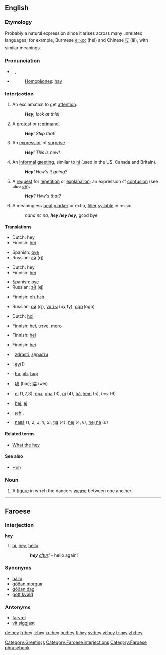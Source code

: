 ==English==

{{wikipedia}}

===Etymology===
Probably a natural expression since it arises across many unrelated languages; for example, Burmese [[ေဟး]] (hei) and Chinese [[哎]] (āi), with similar meanings.

===Pronunciation===
*{{enPR|hā}}, {{IPA|/heɪ/}}, {{SAMPA|/heI/}}
*{{audio|en-us-hey.ogg|Audio (US)}}
*:[[Homophones]]: [[hay]]
*:{{rhymes|eɪ}}

===Interjection===
{{en-intj}}

# An exclamation to get [[attention]].
#: '''''Hey''', look at this!''
# A [[protest]] or [[reprimand]].
#: '''''Hey'''! Stop that!''
# An [[expression]] of [[surprise]].
#: '''''Hey'''! This is new!''
# An [[informal]] [[greeting]], similar to [[hi]] (used in the US, Canada and Britain).
#: '''''Hey'''! How's it going?''
# A [[request]] for [[repetition]] or [[explanation]]; an expression of [[confusion]] (see also [[eh]]).
#: '''''Hey'''?  How's that?''
# A meaningless [[beat]] [[marker]] or extra, [[filler]] [[syllable]] in music.
#: ''nana na na, '''hey hey hey,''''' good bye

====Translations====
{{trans-top|exclamation to get attention}}
*Dutch: hey
*Finnish: [[hei]]
{{trans-mid}}
*Spanish: [[oye]]
*Russian: [[эй]] (ej)
{{trans-bottom}}

{{trans-top|protest or reprimand}}
*Dutch: hey
*Finnish: [[hei]]
{{trans-mid}}
*Spanish: [[oye]]
*Russian: [[эй]] (ej)
{{trans-bottom}}

{{trans-top|expression of surprise}}
*Finnish: [[oh-hoh]]
{{trans-mid}}
*Russian: [[ой]] (oj), [[ух ты]] (uχ ty), [[ogo]] (ogó)
{{trans-bottom}}

{{trans-top|informal greeting}}
*Dutch: [[hoi]]
{{trans-mid}}
*Finnish: [[hei]], [[terve]], [[moro]]
{{trans-bottom}}

{{trans-top|request for repetition or explanation}}
*Finnish: [[hei]]
{{trans-mid}}
{{trans-bottom}}

{{trans-top|meaningless beat marker, filler syllable}}
*Finnish: [[hei]]
{{trans-mid}}
{{trans-bottom}}

{{checktrans-top}}
*{{ttbc|Bulgarian}}: [[zdrasti]], [[здрасти]]
*{{ttbc|Dutch}}: [[ey]](1)
*{{ttbc|French}}: [[hé]], [[eh]], [[hep]]
{{checktrans-mid}}
*{{ttbc|Mandarin Chinese}}: [[嗨]] (hǎi); [[喂]] (wèi)
*{{ttbc|Portuguese}}: [[ei]] (1,2,3), [[epa]], [[opa]] (3), [[oi]] (4), [[hã]], [[hem]] (5), ''hey'' (6)
*{{ttbc|Slovene}}: [[hej]], [[ej]]
*{{ttbc|Spanish}}: ¡[[eh]]!,
*{{ttbc|Swedish}}: [[hallå]] (1, 2, 3, 4, 5), [[tja]] (4), [[hej]] (4, 6), [[hej hå]] (6)
{{checktrans-bottom}}

====Related terms====
*[[What the hey]]

====See also====
*[[huh|Huh]]

===Noun===
{{en-noun}}

# {{context|country dancing}} A [[figure]] in which the dancers [[weave]] between one another.

[[Category:Greetings]]

----

==Faroese==

===Interjection===
'''hey'''

# [[hi]], [[hey]], [[hello]]
::'''''hey''' [[aftur]]!'' - hello again!

===Synonyms===
*[[halló]]
*[[góðan morgun]]
*[[góðan dag]]
*[[gott kvøld]]

===Antonyms===
*[[farvæl]]
*[[vit síggjast]]

[[Category:Faroese interjections]]
[[Category:Faroese phrasebook]]

[[de:hey]]
[[fr:hey]]
[[it:hey]]
[[ku:hey]]
[[hu:hey]]
[[fi:hey]]
[[sv:hey]]
[[vi:hey]]
[[tr:hey]]
[[zh:hey]]